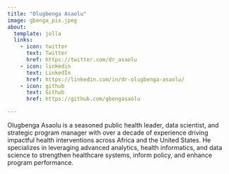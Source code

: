 ```yaml
---
title: "Olugbenga Asaolu"
image: gbenga_pix.jpeg
about:
  template: jolla
  links:
    - icon: twitter
      text: Twitter
      href: https://twitter.com/dr_asaolu
    - icon: linkedin
      text: LinkedIn
      href: https://linkedin.com/in/dr-olugbenga-asaolu/
    - icon: github
      text: Github
      href: https://github.com/gbengasaolu

---
```


Olugbenga Asaolu is a seasoned public health leader, data scientist, and strategic program manager with over a decade of experience driving impactful health interventions across Africa and the United States. He specializes in leveraging advanced analytics, health informatics, and data science to strengthen healthcare systems, inform policy, and enhance program performance.
